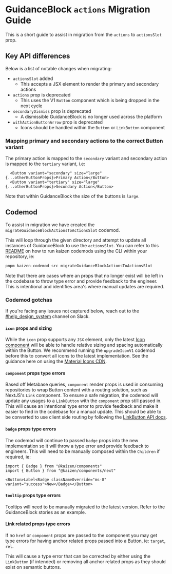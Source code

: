 
<Meta title="Components/GuidanceBlock/Migration Guide" />

# GuidanceBlock `actions` Migration Guide

This is a short guide to assist in migration from the `actions` to `actionsSlot` prop.

## Key API differences

Below is a list of notable changes when migrating:

- `actionsSlot` added
  - This accepts a JSX element to render the primary and secondary actions
- `actions` prop is deprecated
  - This uses the V1 `Button` component which is being dropped in the next cycle
- `secondaryDismiss` prop is deprecated
  - A dismissible GuidanceBlock is no longer used across the platform
- `withActionButtonArrow` prop is deprecated
  - Icons should be handled within the `Button` or `LinkButton` component

### Mapping primary and secondary actions to the correct Button variant

The primary action is mapped to the `secondary` variant and secondary action is mapped to the `tertiary` variant, i.e:

```tsx
  <Button variant="secondary" size="large" {...otherButtonProps}>Primary Action</Button>
  <Button variant="tertiary" size="large" {...otherButtonProps}>Secondary Action</Button>
```

Note that within GuidanceBlock the size of the buttons is `large`.

## Codemod

To assist in migration we have created the `migrateGuidanceBlockActionsToActionsSlot` codemod.

This will loop through the given directory and attempt to update all instances of GuidanceBlock to use the `actionsSlot`. You can refer to this [README](https://github.com/cultureamp/kaizen-design-system/blob/main/packages/components/codemods/README.md#kaizen-codemods) on how to run kaizen codemods using the CLI within your repository, ie:

```bash
pnpm kaizen-codemod src migrateGuidanceBlockActionsToActionsSlot
```

Note that there are cases where an props that no longer exist will be left in the codebase to throw type error and provide feedback to the engineer. This is intentional and identifies area's where manual updates are required.

### Codemod gotchas

If you're facing any issues not captured below, reach out to the [#help_design_system](https://cultureamp.slack.com/archives/C0189KBPM4Y) channel on Slack.

#### `icon` props and sizing

While the `icon` prop supports any `JSX` element, only the latest [Icon component](/docs/components-icon-icon-future-api-specification--docs) will be able to handle relative sizing and spacing automatically within the Button. We recommend running the `upgradeIconV1` codemod before this to convert all icons to the latest implementation. See the guidance here on using the [Material Icons CDN](/docs/guides-app-starter--docs#5-link-to-google-material-symbols-cdn).

#### `component` props type errors

Based off Metabase queries, `component` render props is used in consuming repositories to wrap Button content with a routing solution, such as NextJS's `Link` component. To ensure a safe migration, the codemod will update any usages to a `LinkButton` with the `component` prop still passed in. This will cause an intentional type error to provide feedback and make it easier to find in the codebase for a manual update. This should be able to be converted to use client side routing by following the [LinkButton API docs](https://cultureamp.design/?path=/docs/components-linkbutton-api-specification--docs).

#### `badge` props type errors

The codemod will continue to passed `badge` props into the new implementation so it will throw a type error and provide feedback to engineers. This will need to be manually composed within the `Children` if required, ie:

```
import { Badge } from "@kaizen/components"
import { Button } from "@kaizen/components/next"

<Button>Label<Badge classNameOverride="ms-8" variant="success">New</Badge></Button>
```

#### `tooltip` props type errors

Tooltips will need to be manually migrated to the latest version. Refer to the GuidanceBlock stories as an example.

#### Link related props type errors

If no `href` or `component` props are passed to the component you may get type errors for having anchor related props passed into a Button, ie: `target`, `rel`.

This will cause a type error that can be corrected by either using the `LinkButton` (if intended) or removing all anchor related props as they should exist on semantic buttons.
